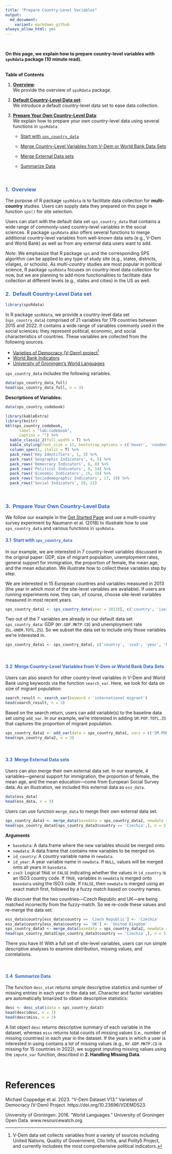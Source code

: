 ```yaml
---
title: "Prepare Country-Level Variables"
output: 
  md_document:
    variant: markdown_github
always_allow_html: yes
---
```


<br>

<p class = "h5">**On this page, we explain how to prepare country-level variables with `spsRdata` package (10 minute read).**</p> 

<br>
<div class="card bg-light mb-3">
  <div class="card-header">**Table of Contents**</div>
  <div class="card-body">
  1. [**Overview**](#over): <br> 
  We provide the overview of `spsRdata` package.

  2. [**Default Country-Level Data set**](#default): <br>
  We introduce a default country-level data set to ease data collection.

  3. [**Prepare Your Own Country-Level Data**](#own): <br>
  We explain how to prepare your own country-level data using several functions in `spsRdata`
     
     * [Start with `sps_country_data`](#start) 
     
     * [Merge Country-Level Variables from V-Dem or World Bank Data Sets](#v-dem)
     
     * [Merge External Data sets](#external) 
     
     * [Summarize Data](#summary) 
  
  </div>
</div>

<br>

### <span style="color:#3366CC">**1. \ Overview**</span> {#over}
<p class="lh-lg">
</p>
The purpose of R package `spsRdata` is to facilitate data collection for **multi-country** studies. Users can supply data they prepared on this page in function `sps()` for site selection.

Users can start with the default data set `sps_country_data` that contains a wide range of commonly-used country-level variables in the social sciences. R package `spsRdata` also offers several functions to merge additional country-level variables from well-known data sets (e.g., V-Dem and World Bank) as well as from any external data users want to add. 

*Note*: We emphasize that R package `sps` and the corresponding SPS algorithm can be applied to any type of study site (e.g., states, districts, vilalges, or schools). As *multi-country* studies are most popular in political science, R package `spsRdata` focuses on country-level data collection for now, but we are planning to add more functionalities to facilitate data collection at different levels (e.g., states and cities) in the US as well. 

### <span style="color:#3366CC">**2. \ Default Country-Level Data set** </span> {#default}
<p class="lh-lg">
</p>
```r
library(spsRdata)
```

In R package `spsRdata`, we provide a country-level data set (`sps_country_data`) comprised of 21 variables for 179 countries between 2015 and 2022. It contains a wide range of variables commonly used in the social sciences: they represent political, economic, and social characteristics of countries. These variables are collected from the following sources. 

* [Varieties of Democracy (V-Dem) project](https://v-dem.net/data/the-v-dem-dataset)^[V-Dem data set collects variables from a variety of sources including United Nations, Quality of Government, Clio Infra, and Polity5 Project, and currently includees the most comprehensive political indicators.]
* [World Bank Indicators](https://datahelpdesk.worldbank.org/knowledgebase/articles/889392-about-the-indicators-api-documentation)
* [University of Groningen's World Languages](https://resourcewatch.org/data/explore/soc_071_world_languages?section=Discover&selectedCollection=&zoom=3&lat=0&lng=0&pitch=0&bearing=0&basemap=dark&labels=light&layers=%255B%257B%2522dataset%2522%253A%252220662342-dcdd-4a42-9f58-bcc80217de71%2522%252C%2522opacity%2522%253A1%252C%2522layer%2522%253A%2522f2d76e6b-060d-4dc9-83ea-284bef6b2aae%2522%257D%255D&aoi=&page=1&sort=most-viewed&sortDirection=-1)

`sps_country_data` includes the following variables.

```r
data(sps_country_data_full)
head(sps_country_data_full, n = 3)
```


**Descriptions of Variables:**

```r
data(sps_country_codebook)
```
```r
library(kableExtra)
library(knitr)
kbl(sps_country_codebook,
      label = "tab:codebook",
      caption = "") %>%
  kable_classic_2(full_width = T) %>%
  kable_styling(font_size = 12, bootstrap_options = c('hover', 'condensed')) %>%
  column_spec(1, italic = T) %>%
  pack_rows('Key Identifiers', 1, 3) %>%
  pack_rows('Geographic Indicators', 4, 5) %>%
  pack_rows('Democracy Indicators', 6, 8) %>%
  pack_rows('Political Indicators', 9, 14) %>%
  pack_rows('Economic Indicators', 15, 16) %>%
  pack_rows('Sociodemographic Indicators', 17, 19) %>%
  pack_rows('Social Indicators', 20, 21)
```

<br>


### <span style="color:#3366CC">**3. \ Prepare Your Own Country-Level Data**</span> {#own}

We follow our example in the [Get Started Page](http://naokiegami.com/spsR/articles/intro.html) and use a multi-country survey experiment by Naumann et al. (2018) to illustrate how to use `sps_country_data` and various functions in `spsRdata`. 

#### <span style="color:#3366CC">**3.1 \ Start with `sps_country_data`**</span> {#start}

In our example, we are interested in 7 country-level variables discussed in the original paper: GDP, size of migrant population, unemployment rates, general support for immigration, the proportion of female, the mean age, and the mean education. We illustrate how to collect these variables step by step. 

We are interested in 15 European countries and variables measured in 2013 (the year in which most of the site-level variables are available). If users are running experiments now, they can, of course, choose site-level variables measured in most recent years. 

```r
sps_country_data1 <- sps_country_data(year = 2013)[, c('country', 'iso3', 'year', 'NY.GDP.MKTP.CD', 'SL.UEM.TOTL.ZS')]
```

Two out of the 7 variables are already in our default data set `sps_country_data`: GDP (`NY.GDP.MKTP.CD`) and unemployment rate (`SL.UNEM.TOTL.ZS`). So we subset the data set to include only those variables we're interested in. 

```r
sps_country_data1 <- sps_country_data[, c('country', 'iso3', 'year', 'NY.GDP.MKTP.CD', 'SL.UEM.TOTL.ZS')]
```

<br>

#### <span style="color:#3366CC">**3.2 \ Merge Country-Level Variables from V-Dem or World Bank Data Sets**</span> {#v-dem}

Users can also search for other country-level variables in V-Dem and World Bank using keywords via the function ``search_var``. Here, we look for data on size of migrant population:

```r
search_result <- search_var(keyword = 'international migrant')
head(search_result, n = 3)
```

Based on the search return, users can add variable(s) to the baseline data set using ``add_var``. In our example, we're interested in adding `SM.POP.TOTL.ZS` that captures the proportion of migrant population.

```r
sps_country_data2 <- add_var(data = sps_country_data1, vars = c('SM.POP.TOTL.ZS'))
head(sps_country_data2, n = 3)
```

<br>


#### <span style="color:#3366CC">**3.3 \ Merge External Data sets**</span> {#external}

Users can also merge their own external data set. In our example, 4 variables---general support for immigration, the proportion of female, the mean age, and the mean education---come from European Social Survey data. As an illustration, we included this external data as `ess_data`.

```r
data(ess_data)
head(ess_data, n = 3)
```

Users can use function ``merge_data`` to merge their own external data set. 

```r
sps_country_data3 <- merge_data(basedata = sps_country_data2, newdata = ess_data, id_site = 'country')
head(sps_country_data3[sps_country_data3$country == 'Czechia',], n = 3)
```
**Arguments**

* `basedata`: A data.frame where the new variables should be merged onto. 
* `newdata`: A data.frame that contains new variables to be merged on.
* `id_country`: A country variable name in `newdata`.
* `id_year`: A year variable name in `newdata`. If `NULL`, values will be merged onto all years in `basedata`.
* `iso3`: Logical `TRUE` or `FALSE` indicating whether the values in `id_country` is an ISO3 country code. If `TRUE`, variables in `newdata` is merged onto `basedata` using the ISO3 code. If `FALSE`, then `newdata` is merged using an exact match first, followed by a fuzzy match based on country names. 

We discover that the two countries---Czech Republic and UK---are being matched incorrectly from the fuzzy-match. So we re-code these values and re-merge the data set:

```r
ess_data$country[ess_data$country == 'Czech Republic'] <- 'Czechia'
ess_data$country[ess_data$country == 'UK'] <- 'United Kingdom'
sps_country_data3 <- merge_data(basedata = sps_country_data2, newdata = ess_data, id_site = 'country')
head(sps_country_data3[sps_country_data3$country == 'Czechia',], n = 3)
```

<!-- Two additional columns are merged to the dataset: -->

<!-- * `cname_used`: the values of country names in the merging dataset (i.e., same as `countryvar`). -->
<!-- * `match`: tells you how each row was matched, either `exact` or `fuzzy`.  -->
There you have it! With a full set of site-level variables, users can run simple descriptive analyses to examine distribution, missing values, and correlations. 

<br>


#### <span style="color:#3366CC">**3.4 \ Summarize Data**</span> {#summary}

The function ``desc_stat`` returns simple descriptive statistics and number of missing entries in each year in the data set. Character and factor variables are automatically binarized to obtain descriptive statistics:

```r
desc <- desc_stat(data = sps_country_data3)
head(desc$desc, n = 3)
head(desc$miss, n = 3)
```
A list object `desc` returns descriptive summary of each variable in the dataset, whereas `miss` returns total counts of missing values (i.e., number of missing countries) in each year in the dataset. If the years in which a user is interested in using contains a lot of missing values (e.g., `NY.GDP.MKTP.CD` is missing for 15 countries in 2022), we suggest imputing missing values using the `impute_var` function, described in **2. Handling Missing Data**.

<!-- ```{r} -->
<!-- round(desc$corr[1:3, 1:3], 3) -->
<!-- ``` -->

<!-- A list object `corr` returns correlation matrix for all pairs of variables in the dataset. Highly correlated variables mean that they are capturing similar cross-country contexts, so users might want to consider dropping one of them prior to implementing SPS.  -->

<br>



# References

Michael Coppedge et al. 2023. “V-Dem Dataset V13.” Varieties of Democracy (V-Dem) Project. https://doi.org/10.23696/VDEMDS23.

University of Groningen. 2016. “World Languages.” University of Groningen Open Data. www.resourcewatch.org.
